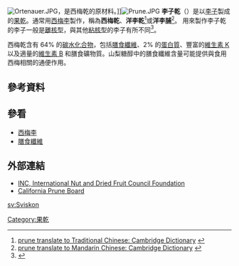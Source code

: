 [[File:Ortenauer.JPG|thumb]]，是西梅乾的原材料。]][[File:Prune.JPG|thumb]]
'''李子乾'''（{{lang-en|'''prune'''}}）是以[[李子|李子]]製成的[[果乾|果乾]]。通常用[[西梅李|西梅李]]製作，稱為'''西梅乾'''、'''洋李乾'''<ref><!-- tiny minority-->[http://dictionary.cambridge.org/dictionary/english-chinese-traditional/prune prune translate to Traditional Chinese: Cambridge Dictionary] {{Wayback|url=http://dictionary.cambridge.org/dictionary/english-chinese-traditional/prune |date=20161214063818 }}</ref>或'''洋李脯'''<ref><!-- tiny minority-->[http://dictionary.cambridge.org/dictionary/english-chinese-simplified/prune prune translate to Mandarin Chinese: Cambridge Dictionary] {{Wayback|url=http://dictionary.cambridge.org/dictionary/english-chinese-simplified/prune |date=20170123161141 }}</ref>。
用來製作李子乾的李子一般是[[核果#離核型|離核型]]，與其他[[核果#粘核型|粘核型]]的李子有所不同<ref>{{cite web|url=http://www.harvest.org.tw/index.asp?a=ctx&xItem=88440&ctNode=1337|publisher=豐年社|title=桃子小百科|accessdate=2011-07-19|language=zh-hant|deadurl=yes|archiveurl=https://web.archive.org/web/20140203172435/http://www.harvest.org.tw/index.asp?a=ctx&xItem=88440&ctNode=1337|archivedate=2014-02-03}}</ref>。

西梅乾含有 64% 的[[碳水化合物|碳水化合物]]，包括[[膳食纖維|膳食纖維]]、2% 的[[蛋白质|蛋白質]]、豐富的[[维生素K|維生素 K]] 以及適量的[[維生素B|維生素 B]] 和膳食礦物質。山梨糖醇中的膳食纖維含量可能提供與食用西梅相關的通便作用。

== 參考資料 ==
{{Reflist}}

== 參看 ==
* [[西梅李|西梅李]]
* [[膳食纖維|膳食纖維]]

== 外部連結 ==
*[http://www.nutfruit.org INC, International Nut and Dried Fruit Council Foundation] {{Wayback|url=http://www.nutfruit.org/ |date=20180528071924 }}
*[http://www.californiadriedplums.org California Prune Board] {{Wayback|url=http://www.californiadriedplums.org/ |date=20190423065150 }}

{{Authority control}}
[[Category:果乾|Category:果乾]]

[[sv:Sviskon|sv:Sviskon]]